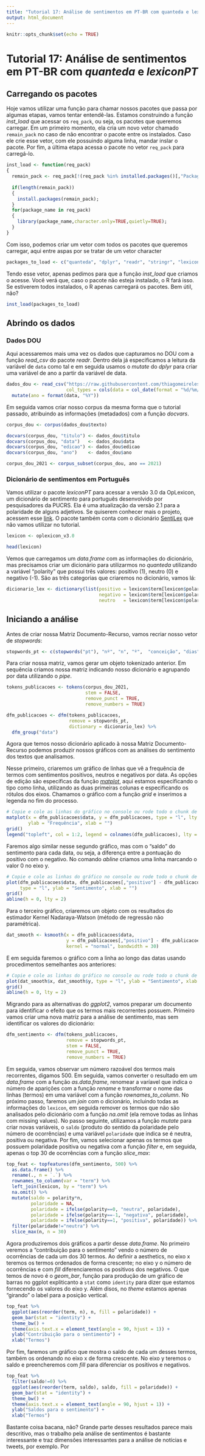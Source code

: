 ```yaml
---
title: "Tutorial 17: Análise de sentimentos em PT-BR com quanteda e lexiconPT"
output: html_document
---
```


```r
knitr::opts_chunk$set(echo = TRUE)
```

# Tutorial 17: Análise de sentimentos em PT-BR com *quanteda* e *lexiconPT*

## Carregando os pacotes

Hoje vamos utilizar uma função para chamar nossos pacotes que passa por algumas etapas, vamos tentar entendê-las. Estamos construindo a função *inst_load* que acessar os `req_pack`, ou seja, os pacotes que queremos carregar. Em um primeiro momento, ela cria um novo vetor chamado `remain_pack` no caso de não encontrar o pacote entre os instalados. Caso ele crie esse vetor, com ele possuindo alguma linha, mandar inslar o pacote. Por fim, a última etapa acessa o pacote no vetor `req_pack` para carregá-lo. 

```r
inst_load <- function(req_pack)
{
  remain_pack <- req_pack[!(req_pack %in% installed.packages()[,"Package"])];
  
  if(length(remain_pack)) 
  {
    install.packages(remain_pack);
  }
  for(package_name in req_pack)
  {
    library(package_name,character.only=TRUE,quietly=TRUE);
  }
}
```

Com isso, podemos criar um vetor com todos os pacotes que queremos carregar, aqui entre aspas por se tratar de um vetor character

```r
packages_to_load <- c("quanteda", "dplyr", "readr", "stringr", "lexiconPT", "tibble", "ggplot2")
```

Tendo esse vetor, apenas pedimos para que a função *inst_load* que criamos o acesse. Você verá que, caso o pacote não esteja instalado, o R fará isso. Se estiverem todos instalados, o R apenas carregará os pacotes. Bem útil, não?

```r
inst_load(packages_to_load)
```

## Abrindo os dados

### Dados DOU

Aqui acessaremos mais uma vez os dados que capturamos no DOU com a função *read_csv* do pacote *readr*. Dentro dela já especificamos a leitura da variável de `data` como tal e em seguida usamos o *mutate* do *dplyr* para criar uma variável de ano a partir da variável de data.

```r
dados_dou <- read_csv("https://raw.githubusercontent.com/thiagomeireles/cebrap_afro_2021/main/data/dados_dou.csv",
                      col_types = cols(data = col_date(format = "%d/%m/%Y"))) %>% 
  mutate(ano = format(data, "%Y"))
```

Em seguida vamos criar nosso corpus da mesma forma que o tutorial passado, atribuindo as informações (metadados) com a função *docvars*.

```r
corpus_dou <- corpus(dados_dou$texto)

docvars(corpus_dou, "titulo") <- dados_dou$titulo
docvars(corpus_dou, "data")   <- dados_dou$data
docvars(corpus_dou, "edicao") <- dados_dou$edicao
docvars(corpus_dou, "ano")    <- dados_dou$ano

corpus_dou_2021 <- corpus_subset(corpus_dou, ano == 2021)
```

### Dicionário de sentimentos em Português

Vamos utilizar o pacote *lexiconPT* para acessar a versão 3.0 da OpLexicon, um dicionário de sentimento para português desenvolvido por pesquisadores da PUCRS. Ela é uma atualização da versão 2.1 para a polaridade de alguns adjetivos. Se quiserem conhecer mais o projeto, acessem esse [link](https://www.inf.pucrs.br/linatural/wordpress/recursos-e-ferramentas/oplexicon/). O pacote também conta com o dicionário [SentiLex](http://b2find.eudat.eu/dataset/b6bd16c2-a8ab-598f-be41-1e7aeecd60d3) que não vamos utilizar no tutorial.

```r
lexicon <- oplexicon_v3.0

head(lexicon)
```

Vemos que carregamos um *data.frame* com as informações do dicionário, mas precisamos criar um dicionário para utilizarmos no *quanteda* utilizando a variável "polarity" que possui três valores: positivo (1), neutro (0) e negativo (-1). São as três categorias que criaremos no dicionário, vamos lá:

```r
dicionario_lex <- dictionary(list(positivo = lexicon$term[lexicon$polarity==1],
                                  negativo = lexicon$term[lexicon$polarity==-1],
                                  neutro   = lexicon$term[lexicon$polarity==0]))
```

## Iniciando a análise

Antes de criar nossa Matriz Documento-Recurso, vamos recriar nosso vetor de *stopwords*:

```r
stopwords_pt <- c(stopwords("pt"), "nº", "n", "º",  "conceição", "dias", "cnpj", "josé", "santa", "art", "processo", "portaria", "+", "r", "$", "1°", "0001-04","1524422177k660001", "ug", "°", "diretor")
```

Para criar nossa matriz, vamos gerar um objeto tokenizado anterior. Em sequência criamos nossa matriz indicando nosso dicionário e agrupando por data utilizando o *pipe*.

```r
tokens_publicacoes <- tokens(corpus_dou_2021,
                             stem = FALSE, 
                             remove_punct = TRUE,
                             remove_numbers = TRUE)

dfm_publicacoes <- dfm(tokens_publicacoes,
                       remove = stopwords_pt,
                       dictionary = dicionario_lex) %>% 
  dfm_group("data")
```

Agora que temos nosso dicionário aplicado à nossa Matriz Documento-Recurso podemos produzir nossos gráficos com as análises do sentimento dos textos que analisamos.

Nesse primeiro, criaremos um gráfico de linhas que vê a frequência de termos com sentimentos positivos, neutros e negativos por data. As opções de edição são específicas da função [*matplot*](https://www.rdocumentation.org/packages/graphics/versions/3.6.2/topics/matplot), aqui estamos especificando o tipo como linha, utilizando as duas primeiras colunas e especificando os rótulos dos eixos. Chamamos o gráfico com a função *grid* e inserimos a legenda no fim do processo.

```r
# Copie e cole as linhas do gráfico no console ou rode todo o chunk de uma vez
matplot(x = dfm_publicacoes$data, y = dfm_publicacoes, type = "l", lty = 1, col = 1:2,
        ylab = "Frequência", xlab = "") 
grid()
legend("topleft", col = 1:2, legend = colnames(dfm_publicacoes), lty = 1, bg = "white")
```

Faremos algo similar nesse segundo gráfico, mas com o "saldo" do sentimento para cada data, ou seja, a diferença entre a pontuação do positivo com o negativo. No comando *abline* criamos uma linha marcando o valor 0 no eixo y.

```r
# Copie e cole as linhas do gráfico no console ou rode todo o chunk de uma vez
plot(dfm_publicacoes$data, dfm_publicacoes[,"positivo"] - dfm_publicacoes[,"negativo"], 
     type = "l", ylab = "Sentimento", xlab = "")
grid()
abline(h = 0, lty = 2)
```
Para o terceiro gráfico, criaremos um objeto com os resultados do estimador Kernel Nadaraya-Watson (método de regressão não paramétrica).

```r
dat_smooth <- ksmooth(x = dfm_publicacoes$data, 
                      y = dfm_publicacoes[,"positivo"] - dfm_publicacoes[,"negativo"],
                      kernel = "normal", bandwidth = 30)
```

E em seguida faremos o gráfico com a linha ao longo das datas usando procedimentos semelhantes aos anteriores:

```r
# Copie e cole as linhas do gráfico no console ou rode todo o chunk de uma vez
plot(dat_smooth$x, dat_smooth$y, type = "l", ylab = "Sentimento", xlab = "")
grid()
abline(h = 0, lty = 2)
```

Migrando para as alternativas do *ggplot2*, vamos preparar um documento para identificar o efeito que os termos mais recorrentes possuem. Primeiro vamos criar uma nova matriz para a análise de sentimento, mas sem identificar os valores do dicionário:

```r
dfm_sentimento <- dfm(tokens_publicacoes,
                      remove = stopwords_pt,
                      stem = FALSE, 
                      remove_punct = TRUE,
                      remove_numbers = TRUE)
```

Em seguida, vamos observar um número razoável dos termos mais recorrentes, digamos 500. Em seguida, vamos converter o resultado em um *data.frame* com a função *as.data.frame*, renomear a varíavel que indica o número de aparições com a função *rename* e transformar o nome das linhas (termos) em uma variável com a função *rownames_to_column*. No próximo passo, faremos um *join* com o dicionário, incluindo todas as informações do `lexicon`, em seguida remover os termos que não são analisados pelo dicionário com a função *na.omit* (ela remove todas as linhas com missing values). No passo seguinte, utilizamos a função *mutate* para criar novas variáveis, o `saldo` (produto do sentido da polaridade pelo número de ocorrências) e uma variável `polaridade` que indica se é neutra, positiva ou negativa. Por fim, vamos selecionar apenas os termos que possuem polaridade positiva ou negativa com a função *filter* e, em seguida, apenas o top 30 de ocorrências com a função *slice_max*:

```r
top_feat <- topfeatures(dfm_sentimento, 500) %>% 
  as.data.frame() %>% 
  rename(., n = `.`) %>% 
  rownames_to_column(var = "term") %>% 
  left_join(lexicon, by = "term") %>% 
  na.omit() %>% 
  mutate(saldo = polarity*n,
         polaridade = NA,
         polaridade = ifelse(polarity==0, "neutra", polaridade),
         polaridade = ifelse(polarity==-1, "negativa", polaridade),
         polaridade = ifelse(polarity==1, "positiva", polaridade)) %>% 
  filter(polaridade!="neutra") %>% 
  slice_max(n, n = 30) 
```

Agora produziremos dois gráficos a partir desse *data.frame*. No primeiro veremos a "contribuição para o sentimento" vendo o número de ocorrências de cada um dos 30 termos. Ao definir a aesthetics, no eixo x teremos os termos ordenados de forma crescente; no eixo y o número de ocorrências e com *fill* diferenciaremos os positivos dos negativos. O que temos de novo é o *geom_bar*, função para produção de um gráfico de barras no ggplot expliticanto a `stat` como `identity` para dizer que estamos fornecendo os valores do eixo y. Além disos, no *theme* estamos apenas "girando" o label para a posição vertical.

```r
top_feat %>% 
  ggplot(aes(reorder(term, n), n, fill = polaridade)) + 
  geom_bar(stat = "identity") +
  theme_bw() +
  theme(axis.text.x = element_text(angle = 90, hjust = 1)) +
  ylab("Contribuição para o sentimento") +
  xlab("Termos")
```

Por fim, faremos um gráfico que mostra o saldo de cada um desses termos, também os ordenando no eixo x de forma crescente. No eixo y teremos o saldo e preencheremos com *fill* para diferenciar os positivos e negativos. 

```r
top_feat %>% 
  filter(saldo!=0) %>% 
  ggplot(aes(reorder(term, saldo), saldo, fill = polaridade)) + 
  geom_bar(stat = "identity") +
  theme_bw() +
  theme(axis.text.x = element_text(angle = 90, hjust = 1)) +
  ylab("Saldos para o sentimento") +
  xlab("Termos")
```

Bastante coisa bacana, não? Grande parte desses resultados parece mais descritivo, mas o trabalho pela análise de sentimentos é bastante interessante e traz dimensões interessantes para a análise de notícias e tweets, por exemplo. Por 